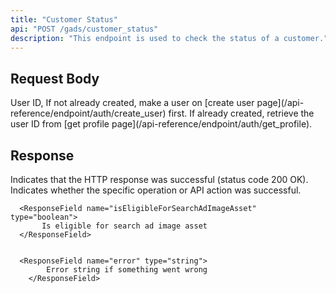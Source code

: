 ```yaml
---
title: "Customer Status"
api: "POST /gads/customer_status"
description: "This endpoint is used to check the status of a customer."
---
```


## Request Body

<ParamField body="userId" type="string" required>
	User ID, If not already created, make a user on [create user
	page](/api-reference/endpoint/auth/create_user) first. If already created,
	retrieve the user ID from [get profile
	page](/api-reference/endpoint/auth/get_profile).
</ParamField>


## Response

<ResponseField name="success" type="boolean">
	Indicates that the HTTP response was successful (status code 200 OK).
</ResponseField>


<ResponseField name="results" type="object">
  <Expandable title="Results Object">
        <ResponseField name="success" type="boolean">
			Indicates whether the specific operation or API action was successful.
        </ResponseField>

      <ResponseField name="isEligibleForSearchAdImageAsset" type="boolean">
           Is eligible for search ad image asset
      </ResponseField>


      <ResponseField name="error" type="string">
    		Error string if something went wrong
    	</ResponseField>
  </Expandable>
</ResponseField>